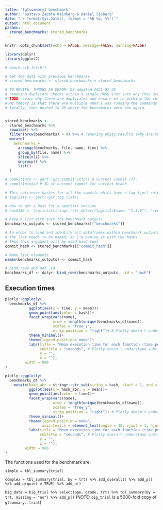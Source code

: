 ```yaml
---
title: '{gtsummary} benchmark'
author: "Gustavo Zapata Wainberg & Daniel Sjoberg"
date: "`r format(Sys.Date(), format = '%B %d, %Y')`"
output: html_document
params:
  stored_benchmarks: stored_benchmarks
---
```


```r
knitr::opts_chunk$set(echo = FALSE, message=FALSE, warning=FALSE)

library(dplyr)
library(ggplot2)
```

```r

# bench::cb_fetch()
```

```r
# Get the data with previous benchmarks
# stored_benchmarks <- stored_benchmarks = stored_benchmarks
```

```r
# TO REVIEW, THROWS AN ERROR: DS udpated 2021-02-28
# removing duplicate checks within a single HASH (not sure why they are there)
# TODO: Learn why there are duplicates and ensure we're picking the correct one.
# My theory is that there are multiple when I was running the commands
# locally, then pushed to GH where the benchmarks were run again.


stored_benchmarks <-
  stored_benchmarks %>%
  rowwise() %>%
  filter(nrow(benchmarks) > 0) %>% # removing empty results (why are there so many empty results?)
  mutate(
    benchmarks =
      arrange(benchmarks, file, name, time) %>%
      group_by(file, name) %>%
      slice(n()) %>%
      ungroup() %>%
      list()
  )

# commitInfo <- gert::git_commit_info() # Current commit (?).
# commitInfo$id # ID of current commit for current brach

# This retrieves hashes for all the commits which have a tag (just releases (?))
# taglists <- gert::git_tag_list()

# How to get a hash for a specific version
# hash136 <- taglists[stringr::str_detect(taglists$name, "1.3.6"), "commit"]

# Keep a list with just the benchmark outputs
benchmarks_outputs <- stored_benchmarks[["benchmarks"]]

# In order to bind and identify all dataframes within benchmark_outputs
# the list needs to be named, so I'm naming it with the hashs
# Then this argument will be used bind rows
commit_hash <- stored_benchmarks[["commit_hash"]]

# Name list elements
names(benchmarks_outputs) <- commit_hash

# bind rows and add .id
benchmarks_df <- dplyr::bind_rows(benchmarks_outputs, .id = "hash")
```

<!-- This css stuff is just to enable rmarkdown to use a wider area of screen -->

<style type="text/css">
.main-container {
  max-width: 1800px;
  margin-left: auto;
  margin-right: auto;
}
</style>

## Execution times

```r
plotly::ggplotly(
  benchmarks_df %>% 
           ggplot(aes(x = time, y = mean))+
           geom_point(aes(color = hash))+
           facet_wrap(vars(name), 
                      nrow = length(unique(benchmarks_df$name)), 
                      scales = "free_y", 
                      strip.position = "right")+ # Plotly doesn't understand this
           theme_minimal()+
           theme(legend.position='none')+
           labs(title = "Mean execution time for each function (time per iteration in seconds)",
                subtitle = "seconds", # Plotly doesn't understand subtitles
                y = "",
                x = ""),
         width = 900
)

plotly::ggplotly(
  benchmarks_df %>% 
    mutate(hash_abr = stringr::str_sub(string = hash, start = 1, end = 8)) %>%
           ggplot(aes(x = hash_abr, y = mean))+
           geom_point(aes(color = time))+
           facet_wrap(vars(name), 
                      nrow = length(unique(benchmarks_df$name)), 
                      scales = "free_y", 
                      strip.position = "right")+ # Plotly doesn't understand this
           theme_minimal()+
           theme(legend.position='none',
                 axis.text.x = element_text(angle = 45, vjust = 1, hjust=0))+
           labs(title = "Mean execution time for each function (time per iteration in seconds)",
                subtitle = "seconds", # Plotly doesn't understand subtitles
                y = "",
                x = ""),
         width = 900
)

```

  
The functions used for the benchmark are:

  `simple = tbl_summary(trial)`  
  
  `complex = tbl_summary(trial, by = trt) %>% add_overall() %>% add_p() %>% add_q(quiet = TRUE) %>% add_n()`

  `big_data = big_trial %>% select(age, grade, trt) %>% tbl_summary(by = trt, missing = "no") %>% add_p()` 
  (NOTE: `big_trial` is a 5000-fold copy of `gtsummary::trial`)
